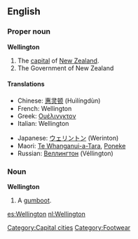 {{wikipedia}}
==English==

===Proper noun===
'''Wellington'''
# The [[capital]] of [[New Zealand]].
# The Government of New Zealand

====Translations====
{{top}}
*Chinese: [[惠灵顿]] (Huìlíngdùn)
*French: Wellington
*Greek: [[Ουέλινγκτον]]
*Italian: Wellington
{{mid}}
*Japanese: [[ウェリントン]] (Werinton)
*Maori: [[Te Whanganui-a-Tara]], [[Poneke]]
*Russian: [[Веллингтон]] (Véllington) {{m}}
{{bottom}}

===Noun===
'''Wellington'''
# A [[gumboot]].

[[Category:Capital cities]]
[[Category:Footwear]]
[[es:Wellington]]
[[nl:Wellington]]